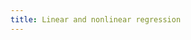 ```yaml
---
title: Linear and nonlinear regression
---
```

<!-- Analyze multiple linear and nonlinear regression. -->